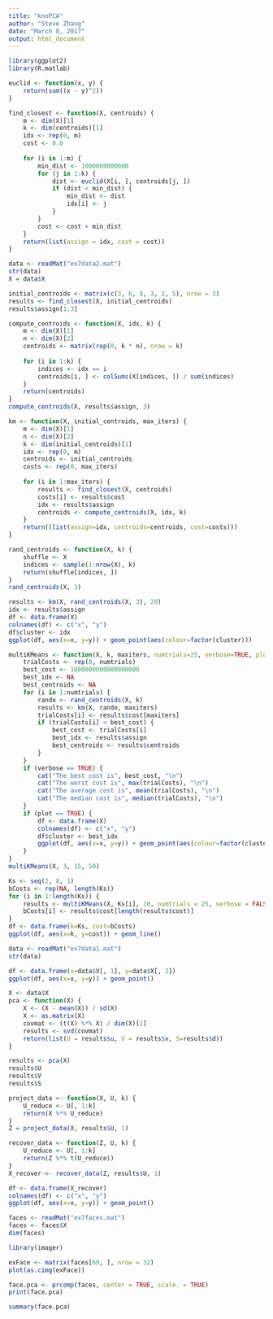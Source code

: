 ---
title: "knnPCA"
author: "Steve Zhang"
date: "March 8, 2017"
output: html_document
---

```{r}
library(ggplot2)
library(R.matlab)
```

```{r}
euclid <- function(x, y) {
    return(sum((x - y)^2))
}
```

```{r}
find_closest <- function(X, centroids) {
    m <- dim(X)[1]
    k <- dim(centroids)[1]
    idx <- rep(0, m)
    cost <- 0.0
    
    for (i in 1:m) {
        min_dist <- 1000000000000
        for (j in 1:k) {
            dist <- euclid(X[i, ], centroids[j, ])
            if (dist < min_dist) {
                min_dist <- dist
                idx[i] <- j
            }
        }
        cost <- cost + min_dist
    }
    return(list(assign = idx, cost = cost))
}
```


```{r}
data <- readMat("ex7data2.mat")
str(data)
X = data$X
```

```{r}
initial_centroids <- matrix(c(3, 6, 8, 3, 2, 5), nrow = 3)
results <- find_closest(X, initial_centroids)
results$assign[1:3]
```

```{r}
compute_centroids <- function(X, idx, k) {
    m <- dim(X)[1]
    n <- dim(X)[2]
    centroids <- matrix(rep(0, k * n), nrow = k)
    
    for (i in 1:k) {
        indices <- idx == i
        centroids[i, ] <- colSums(X[indices, ]) / sum(indices)
    }
    return(centroids)
}
compute_centroids(X, results$assign, 3)
```

```{r}
km <- function(X, initial_centroids, max_iters) {
    m <- dim(X)[1]
    n <- dim(X)[2]
    k <- dim(initial_centroids)[1]
    idx <- rep(0, m)
    centroids <- initial_centroids
    costs <- rep(0, max_iters)
    
    for (i in 1:max_iters) {
        results <- find_closest(X, centroids)
        costs[i] <- results$cost
        idx <- results$assign
        centroids <- compute_centroids(X, idx, k)
    }
    return((list(assign=idx, centroids=centroids, cost=costs)))
}
```

```{r}
rand_centroids <- function(X, k) {
    shuffle <- X
    indices <- sample(1:nrow(X), k)
    return(shuffle[indices, ])
}
rand_centroids(X, 3)
```


```{r}
results <- km(X, rand_centroids(X, 3), 20)
idx <- results$assign
df <- data.frame(X)
colnames(df) <- c("x", "y")
df$cluster <- idx
ggplot(df, aes(x=x, y=y)) + geom_point(aes(colour=factor(cluster)))
```

```{r}

multiKMeans <- function(X, k, maxiters, numtrials=25, verbose=TRUE, plot=TRUE) {
    trialCosts <- rep(0, numtrials)
    best_cost <- 1000000000000000000
    best_idx <- NA
    best_centroids <- NA
    for (i in 1:numtrials) {
        rando <- rand_centroids(X, k)
        results <- km(X, rando, maxiters)
        trialCosts[i] <- results$cost[maxiters]
        if (trialCosts[i] < best_cost) {
            best_cost <- trialCosts[i]
            best_idx <- results$assign
            best_centroids <- results$centroids
        }
    }
    if (verbose == TRUE) {
        cat("The best cost is", best_cost, "\n")
        cat("The worst cost is", max(trialCosts), "\n")
        cat("The average cost is", mean(trialCosts), "\n")
        cat("The median cost is", median(trialCosts), "\n")
    }
    if (plot == TRUE) {
        df <- data.frame(X)
        colnames(df) <- c("x", "y")
        df$cluster <- best_idx
        ggplot(df, aes(x=x, y=y)) + geom_point(aes(colour=factor(cluster)))
    }
}
multiKMeans(X, 3, 15, 50)
```

```{r}
Ks <- seq(2, 8, 1)
bCosts <- rep(NA, length(Ks))
for (i in 1:length(Ks)) {
    results <- multiKMeans(X, Ks[i], 10, numtrials = 25, verbose = FALSE, plot=FALSE)
    bCosts[i] <- results$cost[length(results$cost)]
}
df <- data.frame(k=Ks, cost=bCosts)
ggplot(df, aes(x=k, y=cost)) + geom_line()
```

```{r}
data <- readMat("ex7data1.mat")
str(data)
```

```{r}
df <- data.frame(x=data$X[, 1], y=data$X[, 2])
ggplot(df, aes(x=x, y=y)) + geom_point()
```

```{r}
X <- data$X
pca <- function(X) {
    X <- (X - mean(X)) / sd(X)
    X <- as.matrix(X)
    covmat <- (t(X) %*% X) / dim(X)[1]
    results <- svd(covmat)
    return(list(U = results$u, V = results$v, S=results$d))
}
```

```{r}
results <- pca(X)
results$U
results$V
results$S
```

```{r}
project_data <- function(X, U, k) {
    U_reduce <- U[, 1:k]
    return(X %*% U_reduce)
}
Z = project_data(X, results$U, 1)
```

```{r}
recover_data <- function(Z, U, k) {
    U_reduce <- U[, 1:k]
    return(Z %*% t(U_reduce))
}
X_recover <- recover_data(Z, results$U, 1)
```

```{r}
df <- data.frame(X_recover)
colnames(df) <- c("x", "y")
ggplot(df, aes(x=x, y=y)) + geom_point()
```

```{r}
faces <- readMat("ex7faces.mat")
faces <- faces$X
dim(faces)
```

```{r}
library(imager)
```

```{r}
exFace <- matrix(faces[69, ], nrow = 32)
plot(as.cimg(exFace))
```

```{r}
face.pca <- prcomp(faces, center = TRUE, scale. = TRUE)
print(face.pca)
```

```{r}
summary(face.pca)
```




